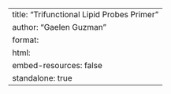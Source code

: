 ---
title: "Trifunctional Lipid Probes Primer"
author: "Gaelen Guzman"
format: 
  html:
    embed-resources: false
standalone: true
---
